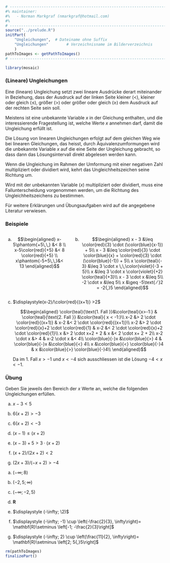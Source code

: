 ```r
# ---------------------------------------------------------------------------
#% maintainer:
#%   - Norman Markgraf (nmarkgraf@hotmail.com)
#%
# ---------------------------------------------------------------------------
source("../prelude.R")
initPart(
    "Ungleichungen",  # Dateiname ohne Suffix
    "Ungleichungen"        # Verzeichnisname im Bilderverzeichnis 
    )
pathToImages <- getPathToImages()
# ---------------------------------------------------------------------------

library(mosaic)

```

### (Lineare) Ungleichungen

Eine (lineare) Ungleichung setzt zwei lineare Ausdrücke derart miteinander in 
Beziehung, dass der Ausdruck auf der linken Seite kleiner ($<$), 
kleiner oder gleich ($\leq$), größer ($>$) oder größer oder gleich ($\geq$) 
dem Ausdruck auf der rechten Seite sein soll.

Meistens ist eine unbekannte Variable $x$ in der Gleichung enthalten, und die 
interessierende Fragestellung ist, welche Werte $x$ annehmen darf, damit die 
Ungleichung erfüllt ist.

Die Lösung von linearen Ungleichungen erfolgt auf dem gleichen Weg wie bei 
linearen Gleichungen, das heisst, durch Äquivalenzumformungen wird die 
unbekannte Variable $x$ auf die eine Seite der Ungleichung gebracht, 
so dass dann das Lösungsintervall direkt abgelesen werden kann. 

Wenn die Ungleichung im Rahmen der Umformung mit einer negativen Zahl 
multipliziert oder dividiert wird, kehrt das Ungleichheitszeichen seine 
Richtung um. 

Wird mit der unbekannten Variable ($x$) multipliziert oder dividiert, muss eine 
Fallunterscheidung vorgenommen werden, um die Richtung des 
Ungleichheitszeichens zu bestimmen.

Für weitere Erklärungen und Übungsaufgaben wird auf die angegebene Literatur 
verwiesen.


### Beispiele

::::::::: {.footnotesize}
:::::: {.columns}
:::{.column width="39%"}

a) $$\begin{aligned}
    x-5\phantom{+5\,\,}    &< 8 \\
    x-5\color{red}{+5}  &< 8 \color{red}{+5} \\
    x\phantom{-5+5\,\,}&< 13
   \end{aligned}$$

:::
::: {.column width="59%"}

b) $$\begin{aligned}
    x - 3               &\leq \color{red}{3} \cdot (\color{blue}{x-1}) + 5\\
    x - 3               &\leq \color{red}{3} \cdot \color{blue}{x} + \color{red}{3} \cdot (\color{blue}{-1}) + 5\\
    x \color{teal}{- 3} &\leq 3 \cdot x \,\,\color{violet}{-3 + 5}\\
    x                   &\leq 3 \cdot x \color{violet}{+2} \color{teal}{+3}\\
    x - 3 \cdot x       &\leq 5\\
    -2 \cdot x           &\leq 5\\
    x                   &\geq -5\text{ ⁄ }2 = -2{,}5
   \end{aligned}$$
:::
::::::


c) $\displaystyle(x-2)/\color{red}{(x+1)} >2$

   $$\begin{aligned}
    \color{teal}{\text{1. Fall }}&\color{teal}{x>-1:}      & \color{teal}{\text{2. Fall }} &\color{teal}{ x < -1:}\\
    x-2 &> 2 \cdot \color{red}{(x+1)}                      & x-2 &< 2 \cdot \color{red}{(x+1)}\\
    x-2 &> 2 \cdot \color{red}{x}+2 \cdot \color{red}{1}   & x-2 &< 2 \cdot \color{red}{x}+2 \cdot \color{red}{1}\\
    x   &> 2 \cdot x+2 + 2                                 & x &< 2 \cdot x+ 2 + 2\\
    x-2 \cdot x   &> 4                                     & x-2 \cdot x &< 4\\
    \color{blue}{-}x  &\color{blue}{>} 4                   & \color{blue}{-}x &\color{blue}{<} 4\\
     x            &\color{blue}{<} \color{blue}{-}4        & x  &\color{blue}{>} \color{blue}{-}4\\
   \end{aligned}$$
   
   Da im 1. Fall $x>-1$ und $x <-4$ sich ausschliessen ist die Lösung 
   $-4 < x < -1$.
   
:::::::::

### Übung

Geben Sie jeweils den Bereich der $x$ Werte an, welche die folgenden 
Ungleichungen erfüllen.

a) $\displaystyle x-3 < 5$

a) $\displaystyle 6(x+2) > -3$

a) $\displaystyle 6(x+2) < -3$

a) $\displaystyle (x-1) \leq (x+2)$

a) $\displaystyle (x-3) + 5 > 3 \cdot (x+2)$

a) $\displaystyle (x+2)/(2x+2) < 2$

a) $\displaystyle (2x+3)/(-x+2) > -4$

::: {.notes}

a) $\displaystyle (-\infty; 8)$

a) $\displaystyle (-2{,}5; \infty)$

a) $\displaystyle (-\infty; -2{,}5)$

a) $\displaystyle \mathbf{R}$

a) $\displaystyle (-\infty; \2)$

a) $\displaystyle (-\infty; -1) \cup \left(-\frac{2}{3}, \infty\right)= \mathbf{R}\setminus \left[-1; -\frac{2}{3}\right]$

a) $\displaystyle (-\infty; 2) \cup \left(\frac{11}{2}, \infty\right)= \mathbf{R}\setminus \left[2; 5{,}5\right]$
:::


```r
rm(pathToImages)
finalizePart()
```
